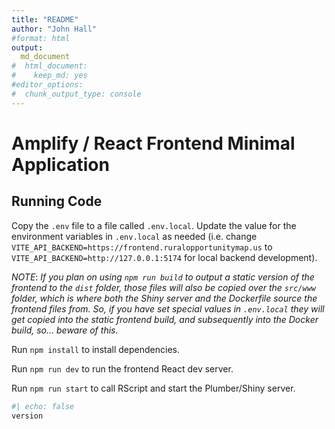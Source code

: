 ```yaml
---
title: "README"
author: "John Hall"
#format: html
output:
  md_document
#  html_document: 
#    keep_md: yes
#editor_options: 
#  chunk_output_type: console
---
```


Amplify / React Frontend Minimal Application
============================================

## Running Code

Copy the `.env` file to a file called `.env.local`. Update the value for the environment variables in `.env.local` as needed (i.e. change `VITE_API_BACKEND=https://frontend.ruralopportunitymap.us` to `VITE_API_BACKEND=http://127.0.0.1:5174` for local backend development). 

*NOTE*: _If you plan on using `npm run build` to output a static version of the frontend to the `dist` folder, those files will also be copied over the `src/www` folder, which is where both the Shiny server and the Dockerfile source the frontend files from. So, if you have set special values in `.env.local` they will get copied into the static frontend build, and subsequently into the Docker build, so... beware of this._

Run `npm install` to install dependencies. 

Run `npm run dev` to run the frontend React dev server. 

Run `npm run start` to call RScript and start the Plumber/Shiny server.


```r
#| echo: false
version
```

